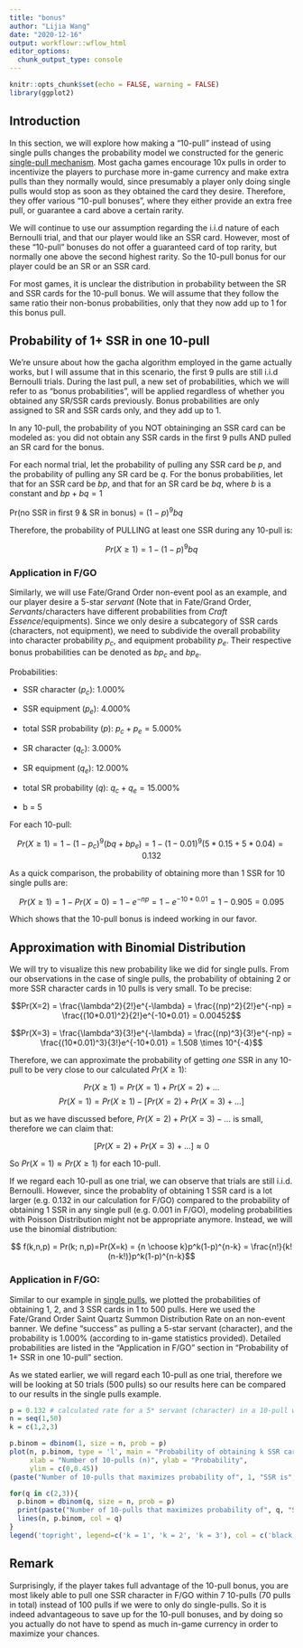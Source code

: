 ```yaml
---
title: "bonus"
author: "Lijia Wang"
date: "2020-12-16"
output: workflowr::wflow_html
editor_options:
  chunk_output_type: console
---
```


```r
knitr::opts_chunk$set(echo = FALSE, warning = FALSE)
library(ggplot2)
```

## Introduction

In this section, we will explore how making a "10-pull" instead of using single pulls changes the probability model we constructed for the generic [single-pull mechanism](gacha.html). Most gacha games encourage 10x pulls in order to incentivize the players to purchase more in-game currency and make extra pulls than they normally would, since presumably a player only doing single pulls would stop as soon as they obtained the card they desire. Therefore, they offer various "10-pull bonuses", where they either provide an extra free pull, or guarantee a card above a certain rarity. 

We will continue to use our assumption regarding the i.i.d nature of each Bernoulli trial, and that our player would like an SSR card. However, most of these "10-pull" bonuses do not offer a guaranteed card of top rarity, but normally one above the second highest rarity. So the 10-pull bonus for our player could be an SR or an SSR card. 

For most games, it is unclear the distribution in probability between the SR and SSR cards for the 10-pull bonus. We will assume that they follow the same ratio their non-bonus probabilities, only that they now add up to 1 for this bonus pull. 

## Probability of 1+ SSR in one 10-pull

We're unsure about how the gacha algorithm employed in the game actually works, but I will assume that in this scenario, the first 9 pulls are still i.i.d Bernoulli trials. During the last pull, a new set of probabilities, which we will refer to as "bonus probabilities", will be applied regardless of whether you obtained any SR/SSR cards previously. Bonus probabilities are only assigned to SR and SSR cards only, and they add up to 1. 

In any 10-pull, the probability of you NOT obtaininging an SSR card can be modeled as: you did not obtain any SSR cards in the first 9 pulls AND pulled an SR card for the bonus. 

For each normal trial, let the probability of pulling any SSR card be $p$, and the probability of pulling any SR card be $q$. For the bonus probabilities, let that for an SSR card be $bp$, and that for an SR card be $bq$, where $b$ is a constant and $bp + bq = 1$

Pr(no SSR in first 9 & SR in bonus) = $(1-p)^9 bq$

Therefore, the probability of PULLING at least one SSR during any 10-pull is: 

$$Pr(X\geq1) = 1-(1-p)^9 bq $$

### Application in F/GO

Similarly, we will use Fate/Grand Order non-event pool as an example, and our player desire a 5-star *servant* (Note that in Fate/Grand Order, *Servants*/characters have different probabilities from *Craft Essence*/equipments). Since we only desire a subcategory of SSR cards (characters, not equipment), we need to subdivide the overall probability into character probability $p_c$, and equipment probability $p_e$. Their respective bonus probabilities can be denoted as $bp_c$ and $bp_e$. 

Probabilities: 

- SSR character ($p_c$): 1.000%

- SSR equipment ($p_e$): 4.000%

- total SSR probability ($p$): $p_c + p_e = 5.000 \%$

- SR character ($q_c$): 3.000%

- SR equipment ($q_e$): 12.000%

- total SR probability ($q$): $q_c + q_e = 15.000 \%$

- b = 5

For each 10-pull: 

$$Pr(X\geq1) = 1-(1-p_c)^9 (bq + bp_e) = 1-(1-0.01)^9(5*0.15+5*0.04) = 0.132 $$

As a quick comparison, the probability of obtaining more than 1 SSR for 10 single pulls are: 

$$Pr(X\geq1) = 1- Pr(X=0) = 1-e^{-np} = 1-e^{-10*0.01} = 1-0.905 = 0.095$$

Which shows that the 10-pull bonus is indeed working in our favor. 

## Approximation with Binomial Distribution

We will try to visualize this new probability like we did for single pulls. From our observations in the case of single pulls, the probability of obtaining 2 or more SSR character cards in 10 pulls is very small. To be precise: 

$$Pr(X=2) = \frac{\lambda^2}{2!}e^{-\lambda} =  \frac{(np)^2}{2!}e^{-np} = \frac{(10*0.01)^2}{2!}e^{-10*0.01} = 0.00452$$

$$Pr(X=3) = \frac{\lambda^3}{3!}e^{-\lambda} =  \frac{(np)^3}{3!}e^{-np} = \frac{(10*0.01)^3}{3!}e^{-10*0.01} = 1.508 \times 10^{-4}$$

Therefore, we can approximate the probability of getting *one* SSR in any 10-pull to be very close to our calculated $Pr(X\geq1)$: 

$$ Pr(X\geq1) = Pr(X=1) + Pr(X=2) + \dots $$
$$ Pr(X=1) = Pr(X\geq 1) - [Pr(X=2) + Pr(X=3) + \dots]$$

but as we have discussed before, $Pr(X=2) + Pr(X=3) - \dots$ is small, therefore we can claim that: 

$$[Pr(X=2) + Pr(X=3) + \dots] \approx 0$$

So $Pr(X=1) \approx Pr(X\geq1)$ for each 10-pull. 

If we regard each 10-pull as one trial, we can observe that trials are still i.i.d. Bernoulli. However, since the probablity of obtaining 1 SSR card is a lot larger (e.g. 0.132 in our calculation for F/GO) compared to the probability of obtaining 1 SSR in any single pull (e.g. 0.001 in F/GO), modeling probabilities with Poisson Distribution might not be appropriate anymore. Instead, we will use the binomial distribution: 

$$ f(k,n,p) = Pr(k; n,p)=Pr(X=k) = {n \choose k}p^k(1-p)^{n-k} = \frac{n!}{k!(n-k!)}p^k(1-p)^{n-k}$$

### Application in F/GO: 

Similar to our example in [single pulls](gacha.html), we plotted the probabilities of obtaining 1, 2, and 3 SSR cards in 1 to 500 pulls. Here we used the Fate/Grand Order Saint Quartz Summon Distribution Rate on an non-event banner. We define "success" as pulling a 5-star servant (character), and the probability is 1.000% (according to in-game statistics provided). Detailed probabilities are listed in the "Application in F/GO" section in "Probability of 1+ SSR in one 10-pull" section. 

As we stated earlier, we will regard each 10-pull as one trial, therefore we will be looking at 50 trials (500 pulls) so our results here can be compared to our results in the single pulls example. 

```r
p = 0.132 # calculated rate for a 5* servant (character) in a 10-pull with bonus
n = seq(1,50)
k = c(1,2,3)

p.binom = dbinom(1, size = n, prob = p)
plot(n, p.binom, type = 'l', main = "Probability of obtaining k SSR cards through 10-pulls", 
     xlab = "Number of 10-pulls (n)", ylab = "Probability",
     ylim = c(0,0.45))
(paste("Number of 10-pulls that maximizes probability of", 1, "SSR is", which.max(p.binom)))

for(q in c(2,3)){
  p.binom = dbinom(q, size = n, prob = p)
  print(paste("Number of 10-pulls that maximizes probability of", q, "SSR is", which.max(p.binom)))
  lines(n, p.binom, col = q)
}
legend('topright', legend=c('k = 1', 'k = 2', 'k = 3'), col = c('black', 2, 3), lty = 1)

```



## Remark 

Surprisingly, if the player takes full advantage of the 10-pull bonus, you are most likely able to pull one SSR character in F/GO within 7 10-pulls (70 pulls in total) instead of 100 pulls if we were to only do single-pulls. So it is indeed advantageous to save up for the 10-pull bonuses, and by doing so you actually do not have to spend as much in-game currency in order to maximize your chances. 
